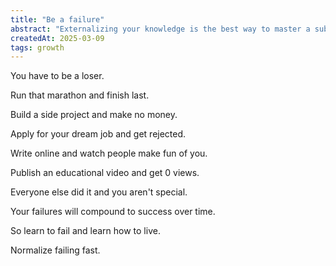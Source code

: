 ```yaml
---
title: "Be a failure"
abstract: "Externalizing your knowledge is the best way to master a subject and be able to scale your knowledge to more people."
createdAt: 2025-03-09
tags: growth
---
```


You have to be a loser.

Run that marathon and finish last.

Build a side project and make no money.

Apply for your dream job and get rejected.

Write online and watch people make fun of you.

Publish an educational video and get 0 views.

Everyone else did it and you aren't special.

Your failures will compound to success over time.

So learn to fail and learn how to live.

Normalize failing fast.
